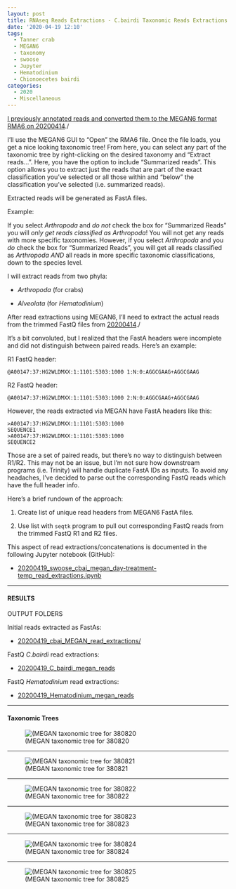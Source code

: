 ```yaml
---
layout: post
title: RNAseq Reads Extractions - C.bairdi Taxonomic Reads Extractions with MEGAN6 on swoose
date: '2020-04-19 12:10'
tags:
  - Tanner crab
  - MEGAN6
  - taxonomy
  - swoose
  - Jupyter
  - Hematodinium
  - Chionoecetes bairdi
categories:
  - 2020
  - Miscellaneous
---
```

[I previously annotated reads and converted them to the MEGAN6 format RMA6 on 20200414](https://robertslab.github.io/sams-notebook/posts/2020-04-14-Taxonomic-Assignments---C.bairdi-RNAseq-Using-DIAMOND-BLASTx-on-Mox-and-MEGAN6-Meganizer-on-swoose/)./

I'll use the MEGAN6 GUI to "Open" the RMA6 file. Once the file loads, you get a nice looking taxonomic tree! From here, you can select any part of the taxonomic tree by right-clicking on the desired taxonomy and "Extract reads...". Here, you have the option to include "Summarized reads". This option allows you to extract just the reads that are part of the exact classification you've selected or all those within and "below" the classification you've selected (i.e. summarized reads).

Extracted reads will be generated as FastA files.

Example:

If you select _Arthropoda_ and _do not_ check the box for "Summarized Reads" you will _only get reads classified as Arthropoda_! You will not get any reads with more specific taxonomies. However, if you select _Arthropoda_ and you _do_ check the box for "Summarized Reads", you will get all reads classified as _Arthropoda_ _AND_ all reads in more specific taxonomic classifications, down to the species level.

I will extract reads from two phyla:

- _Arthropoda_ (for crabs)

- _Alveolata_ (for _Hematodinium_)

After read extractions using MEGAN6, I'll need to extract the actual reads from the trimmed FastQ files from [20200414](https://robertslab.github.io/sams-notebook/posts/2020-04-14-TrimmingFastQCMultiQC---C.bairdi-RNAseq-FastQ-with-fastp-on-Mox/)./


It's a bit convoluted, but I realized that the FastA headers were incomplete and did not distinguish between paired reads. Here's an example:

R1 FastQ header:

`@A00147:37:HG2WLDMXX:1:1101:5303:1000 1:N:0:AGGCGAAG+AGGCGAAG`

R2 FastQ header:

`@A00147:37:HG2WLDMXX:1:1101:5303:1000 2:N:0:AGGCGAAG+AGGCGAAG`

However, the reads extracted via MEGAN have FastA headers like this:

```
>A00147:37:HG2WLDMXX:1:1101:5303:1000
SEQUENCE1
>A00147:37:HG2WLDMXX:1:1101:5303:1000
SEQUENCE2
```

Those are a set of paired reads, but there's no way to distinguish between R1/R2. This may not be an issue, but I'm not sure how downstream programs (i.e. Trinity) will handle duplicate FastA IDs as inputs. To avoid any headaches, I've decided to parse out the corresponding FastQ reads which have the full header info.

Here's a brief rundown of the approach:

1. Create list of unique read headers from MEGAN6 FastA files.

2. Use list with `seqtk` program to pull out corresponding FastQ reads from the trimmed FastQ R1 and R2 files.

This aspect of read extractions/concatenations is documented in the following Jupyter notebook (GitHub):

- [20200419_swoose_cbai_megan_day-treatment-temp_read_extractions.ipynb](https://github.com/RobertsLab/code/blob/master/notebooks/sam/20200419_swoose_cbai_megan_day-treatment-temp_read_extractions.ipynb)


---

#### RESULTS

OUTPUT FOLDERS

Initial reads extracted as FastAs:

- [20200419_cbai_MEGAN_read_extractions/](https://gannet.fish.washington.edu/Atumefaciens/20200419_cbai_MEGAN_read_extractions/)

FastQ _C.bairdi_ read extractions:

- [20200419_C_bairdi_megan_reads](https://gannet.fish.washington.edu/Atumefaciens/20200419_C_bairdi_megan_reads/)

FastQ _Hematodinium_ read extractions:

- [20200419_Hematodinium_megan_reads](https://gannet.fish.washington.edu/Atumefaciens/20200419_Hematodinium_megan_reads/)

---

#### Taxonomic Trees

![(MEGAN taxonomic tree for 380820](https://raw.githubusercontent.com/RobertsLab/sams-notebook/master/images/screencaps/20200419_cbai_MEGAN_read_extractions_380820.png)

---

![(MEGAN taxonomic tree for 380821](https://raw.githubusercontent.com/RobertsLab/sams-notebook/master/images/screencaps/20200419_cbai_MEGAN_read_extractions_380821.png)

---

![(MEGAN taxonomic tree for 380822](https://raw.githubusercontent.com/RobertsLab/sams-notebook/master/images/screencaps/20200419_cbai_MEGAN_read_extractions_380822.png)

---

![(MEGAN taxonomic tree for 380823](https://raw.githubusercontent.com/RobertsLab/sams-notebook/master/images/screencaps/20200419_cbai_MEGAN_read_extractions_380823.png)

---

![(MEGAN taxonomic tree for 380824](https://raw.githubusercontent.com/RobertsLab/sams-notebook/master/images/screencaps/20200419_cbai_MEGAN_read_extractions_380824.png)

---

![(MEGAN taxonomic tree for 380825](https://raw.githubusercontent.com/RobertsLab/sams-notebook/master/images/screencaps/20200419_cbai_MEGAN_read_extractions_380825.png)
